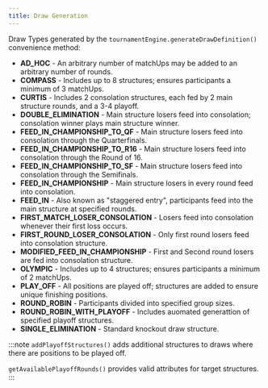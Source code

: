 ```yaml
---
title: Draw Generation
---
```


Draw Types generated by the `tournamentEngine.generateDrawDefinition()` convenience method:

- **AD_HOC** - An arbitrary number of matchUps may be added to an arbitrary number of rounds.
- **COMPASS** - Includes up to 8 structures; ensures participants a minimum of 3 matchUps.
- **CURTIS** - Includes 2 consolation structures, each fed by 2 main structure rounds, and a 3-4 playoff.
- **DOUBLE_ELIMINATION** - Main structure losers feed into consolation; consolation winner plays main structure winner.
- **FEED_IN_CHAMPIONSHIP_TO_QF** - Main structure losers feed into consolation through the Quarterfinals.
- **FEED_IN_CHAMPIONSHIP_TO_R16** - Main structure losers feed into consolation through the Round of 16.
- **FEED_IN_CHAMPIONSHIP_TO_SF** - Main structure losers feed into consolation through the Semifinals.
- **FEED_IN_CHAMPIONSHIP** - Main structure losers in every round feed into consolation.
- **FEED_IN** - Also known as "staggered entry", participants feed into the main structure at specified rounds.
- **FIRST_MATCH_LOSER_CONSOLATION** - Losers feed into consolation whenever their first loss occurs.
- **FIRST_ROUND_LOSER_CONSOLATION** - Only first round losers feed into consolation structure.
- **MODIFIED_FEED_IN_CHAMPIONSHIP** - First and Second round losers are fed into consolation structure.
- **OLYMPIC** - Includes up to 4 structures; ensures participants a minimum of 2 matchUps.
- **PLAY_OFF** - All positions are played off; structures are added to ensure unique finishing positions.
- **ROUND_ROBIN** - Participants divided into specified group sizes.
- **ROUND_ROBIN_WITH_PLAYOFF** - Includes auomated generattion of specified playoff structures.
- **SINGLE_ELIMINATION** - Standard knockout draw structure.

:::note
`addPlayoffStructures()` adds additional structures to draws where there are positions to be played off.

`getAvailablePlayoffRounds()` provides valid attributes for target structures.
:::
